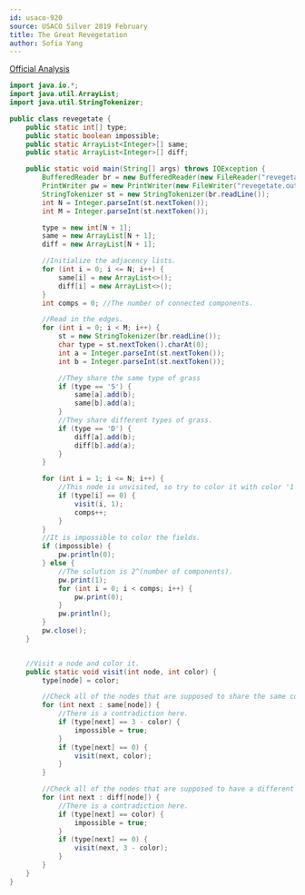 ```yaml
---
id: usaco-920
source: USACO Silver 2019 February
title: The Great Revegetation
author: Sofia Yang
---
```


[Official Analysis](http://www.usaco.org/current/data/sol_revegetate_silver_feb19.html)


<LanguageSection>

<JavaSection>

```java
import java.io.*;
import java.util.ArrayList;
import java.util.StringTokenizer;

public class revegetate {
	public static int[] type;
	public static boolean impossible;
	public static ArrayList<Integer>[] same;
	public static ArrayList<Integer>[] diff;

	public static void main(String[] args) throws IOException {
		BufferedReader br = new BufferedReader(new FileReader("revegetate.in"));
		PrintWriter pw = new PrintWriter(new FileWriter("revegetate.out"));
		StringTokenizer st = new StringTokenizer(br.readLine());
		int N = Integer.parseInt(st.nextToken());
		int M = Integer.parseInt(st.nextToken());

		type = new int[N + 1];
		same = new ArrayList[N + 1];
		diff = new ArrayList[N + 1];

		//Initialize the adjacency lists.
		for (int i = 0; i <= N; i++) {
			same[i] = new ArrayList<>();
			diff[i] = new ArrayList<>();
		}
		int comps = 0; //The number of connected components.

		//Read in the edges.
		for (int i = 0; i < M; i++) {
			st = new StringTokenizer(br.readLine());
			char type = st.nextToken().charAt(0);
			int a = Integer.parseInt(st.nextToken());
			int b = Integer.parseInt(st.nextToken());

			//They share the same type of grass
			if (type == 'S') {
				same[a].add(b);
				same[b].add(a);
			}
			//They share different types of grass.
			if (type == 'D') {
				diff[a].add(b);
				diff[b].add(a);
			}
		}

		for (int i = 1; i <= N; i++) {
			//This node is unvisited, so try to color it with color '1'.
			if (type[i] == 0) {
				visit(i, 1);
				comps++;
			}
		}
		//It is impossible to color the fields.
		if (impossible) {
			pw.println(0);
		} else {
			//The solution is 2^(number of components).
			pw.print(1);
			for (int i = 0; i < comps; i++) {
				pw.print(0);
			}
			pw.println();
		}
		pw.close();
	}


	//Visit a node and color it.
	public static void visit(int node, int color) {
		type[node] = color;

		//Check all of the nodes that are supposed to share the same color.
		for (int next : same[node]) {
			//There is a contradiction here.
			if (type[next] == 3 - color) {
				impossible = true;
			}
			if (type[next] == 0) {
				visit(next, color);
			}
		}

		//Check all of the nodes that are supposed to have a different color.
		for (int next : diff[node]) {
			//There is a contradiction here.
			if (type[next] == color) {
				impossible = true;
			}
			if (type[next] == 0) {
				visit(next, 3 - color);
			}
		}
	}
}
```

</JavaSection>

</LanguageSection>

